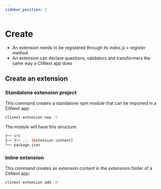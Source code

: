 ```yaml
---
sidebar_position: 2
---
```

# Create

- An extension needs to be registered through its index.js > register method
- An extension can declare questions, validators and transformers the same way a CliNext app does


## Create an extension

### Standalone extension project
This command creates a standalone npm module that can be imported in a CliNext app:

```bash
clinext extension new -h
```
The module will have this structure:
```bash
├── src
├── ├── ... (extension content)
└── package.json
```


### Inline extension
This command creates an extension content in the *extensions* folder of a CliNext app:
```bash
clinext extension add -h
```
